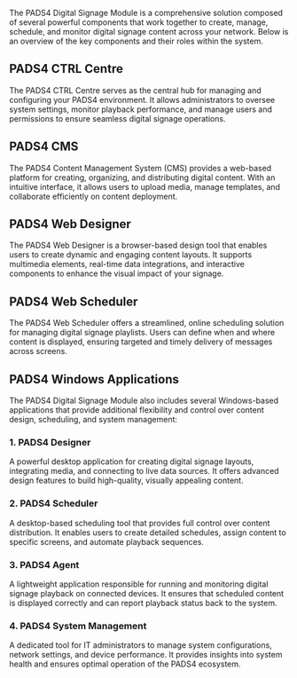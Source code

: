 The PADS4 Digital Signage Module is a comprehensive solution composed of several powerful components that work together to create, manage, schedule, and monitor digital signage content across your network. Below is an overview of the key components and their roles within the system.

## PADS4 CTRL Centre
The PADS4 CTRL Centre serves as the central hub for managing and configuring your PADS4 environment. It allows administrators to oversee system settings, monitor playback performance, and manage users and permissions to ensure seamless digital signage operations.

## PADS4 CMS
The PADS4 Content Management System (CMS) provides a web-based platform for creating, organizing, and distributing digital content. With an intuitive interface, it allows users to upload media, manage templates, and collaborate efficiently on content deployment.

## PADS4 Web Designer
The PADS4 Web Designer is a browser-based design tool that enables users to create dynamic and engaging content layouts. It supports multimedia elements, real-time data integrations, and interactive components to enhance the visual impact of your signage.

## PADS4 Web Scheduler
The PADS4 Web Scheduler offers a streamlined, online scheduling solution for managing digital signage playlists. Users can define when and where content is displayed, ensuring targeted and timely delivery of messages across screens.

## PADS4 Windows Applications
The PADS4 Digital Signage Module also includes several Windows-based applications that provide additional flexibility and control over content design, scheduling, and system management:

### 1. PADS4 Designer
A powerful desktop application for creating digital signage layouts, integrating media, and connecting to live data sources. It offers advanced design features to build high-quality, visually appealing content.

### 2. PADS4 Scheduler
A desktop-based scheduling tool that provides full control over content distribution. It enables users to create detailed schedules, assign content to specific screens, and automate playback sequences.

### 3. PADS4 Agent
A lightweight application responsible for running and monitoring digital signage playback on connected devices. It ensures that scheduled content is displayed correctly and can report playback status back to the system.

### 4. PADS4 System Management
A dedicated tool for IT administrators to manage system configurations, network settings, and device performance. It provides insights into system health and ensures optimal operation of the PADS4 ecosystem.


